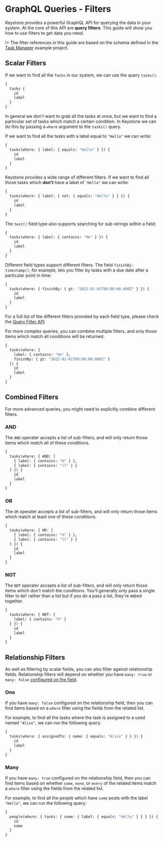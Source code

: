 
# GraphQL Queries - Filters

Keystone provides a powerful GraphQL API for querying the data in your system.
At the core of this API are **query filters**.
This guide will show you how to use filters to get data you need.

!> The filter references in this guide are based on the schema defined in the [Task Manager](https://github.com/keystonejs/keystone/tree/master/examples/task-manager) example project.

## Scalar Filters

If we want to find all the `Tasks` in our system, we can use the query `tasks()`.

```graphql
{
  tasks {
    id
    label
  }
}
```

In general we don't want to grab all the tasks at once, but we want to find a particular set of tasks which match a certain condition.
In Keystone we can do this by passing a `where` argument to the `tasks()` query.

If we want to find all the tasks with a label equal to `"Hello"` we can write:

```graphql
{
  tasks(where: { label: { equals: "Hello" } }) {
    id
    label
  }
}
```

Keystone provides a wide range of different filters. If we want to find all those tasks which **don't** have a label of `"Hello"` we can write:

```graphql
{
  tasks(where: { label: { not: { equals: "Hello" } } }) {
    id
    label
  }
}
```

The `text()` field type also supports searching for sub-strings within a field:

```graphql
{
  tasks(where: { label: { contains: "He" } }) {
    id
    label
  }
}
```

Different field types support different filters. The field `finishBy: timestamp()`, for example, lets you filter by tasks with a due date after a particular point in time:

```graphql
{
  tasks(where: { finishBy: { gt: "2022-01-01T00:00:00.000Z" } }) {
    id
    label
  }
}
```

For a full list of the different filters provided by each field type, please check the [Query Filter API](../apis/filters).

For more complex queries, you can combine multiple filters, and only those items which match all conditions will be returned.

```graphql
{
  tasks(where: {
    label: { contains: "He" },
    finishBy: { gt: "2022-01-01T00:00:00.000Z" }
  }) {
    id
    label
  }
}
```

## Combined Filters

For more advanced queries, you might need to explicitly combine different filters.

### AND

The `AND` operater accepts a list of sub-filters, and will only return those items which match all of these conditions.

```graphql
{
  tasks(where: { AND: [
    { label: { contains: "H" } },
    { label: { contains: "ll" } }
  ] }) {
    id
    label
  }
}
```

### OR

The `OR` operater accepts a list of sub-filters, and will only return those items which match at least one of these conditions.

```graphql
{
  tasks(where: { OR: [
    { label: { contains: "H" } },
    { label: { contains: "ll" } }
  ] }) {
    id
    label
  }
}
```

### NOT

The `NOT` operater accepts a list of sub-filters, and will only return those items which don't match the conditions.
You'll generally only pass a single filter to `NOT` rather than a list but if you do a pass a list, they're `AND`ed together.

```graphql
{
  tasks(where: { NOT: {
    label: { contains: "H" }
  } }) {
    id
    label
  }
}
```

## Relationship Filters

As well as filtering by scalar fields, you can also filter against relationship fields.
Relationship filters will depend on whether you have `many: true` or `many: false` [configured on the field](./relationships).

### One

If you have `many: false` configured on the relationship field, then you can find items based on a `where` filter using the fields from the related list.

For example, to find all the tasks where the task is assigned to a used named `"Alice"`, we can run the following query.

```graphql
{
  tasks(where: { assignedTo: { name: { equals: "Alice" } } }) {
    id
    label
  }
}
```

### Many

If you have `many: true` configured on the relationship field, then you can find items based on whether `some`, `none`, or `every` of the related items match a `where` filter using the fields from the related list.

For example, to find all the people which have `some` posts with the label `"Hello"`, we can run the following query:

```graphql
{
  people(where: { tasks: { some: { label: { equals: "Hello" } } } }) {
    id
    name
  }
}
```

